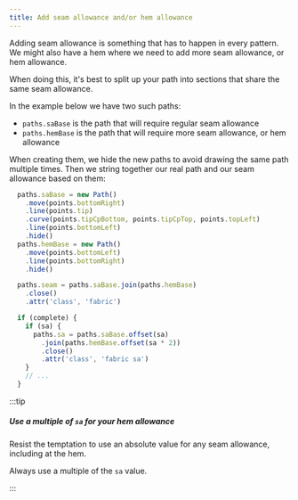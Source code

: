 ```yaml
---
title: Add seam allowance and/or hem allowance
---
```


Adding seam allowance is something that has to happen in every pattern.
We might also have a hem where we need to add more seam allowance, or hem allowance.

When doing this, it's best to split up your path into sections that share the same
seam allowance.

In the example below we have two such paths:

- `paths.saBase` is the path that will require regular seam allowance
- `paths.hemBase` is the path that will require more seam allowance, or hem allowance

When creating them, we hide the new paths to avoid drawing the same path multiple times.
Then we string together our real path and our seam allowance based on them:

```js
  paths.saBase = new Path()
    .move(points.bottomRight)
    .line(points.tip)
    .curve(points.tipCpBottom, points.tipCpTop, points.topLeft)
    .line(points.bottomLeft)
    .hide()
  paths.hemBase = new Path()
    .move(points.bottomLeft)
    .line(points.bottomRight)
    .hide()

  paths.seam = paths.saBase.join(paths.hemBase)
    .close()
    .attr('class', 'fabric')

  if (complete) {
    if (sa) {
      paths.sa = paths.saBase.offset(sa)
        .join(paths.hemBase.offset(sa * 2))
        .close()
        .attr('class', 'fabric sa')
    }
    // ...
  }
```

:::tip

##### Use a multiple of `sa` for your hem allowance

Resist the temptation to use an absolute value for any seam allowance, including at the hem.

Always use a multiple of the `sa` value.

:::
